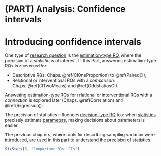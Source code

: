 # (PART) Analysis: Confidence intervals {-}



# Introducing confidence intervals {#CIIntro}

One type of [research question](#TwoApproaches) is the [estimation-type RQ](#TwoApproachesCI), where the precision of a *statistic* is of interest.
In this Part, answering estimation-type RQs is discussed for:

* Descriptive RQs: Chaps.&nbsp;\@ref(CIOneProportion) to \@ref(PairedCI);
* Relational or interventional RQs with a *comparison*: Chaps.&nbsp;\@ref(CITwoMeans) and \@ref(OddsRatiosCI).

Answering estimation-type RQs for relational or interventional RQs with a *connection* is explored later (Chaps.&nbsp;\@ref(Correlation) and \@ref(Regression)).

The precision of statistics influences [decision-type RQ](#TwoApproachesHT) too: when [statistics](#StatisticsAndParameters) precisely estimate [parameters](#StatisticsAndParameters), making decisions about parameters is easier.

The previous chapters, where tools for describing sampling variation were introduced, are used in this part to understand the precision of statistics.


```r
SixSteps(5, "Comparison RQs: CIs")
```




